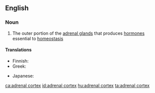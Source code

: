==English==

===Noun===
{{wikipedia}}
{{en-noun|head=[[adrenal]] [[cortex]]|es}}

# {{context|anatomy|lang=en}} The outer portion of the [[adrenal gland]]s that produces [[hormone]]s essential to [[homeostasis]]

====Translations====
{{trans-top|outer portion of the adrenal gland}}
* Finnish: {{t|fi|lisämunuaiskuori}}
* Greek: {{t|el|φλοιός επινεφριδίων|m|sc=Grek}}
{{trans-mid}}
* Japanese: {{t|ja|副腎皮質|tr=ふくじんひしつ, fukujin hishitsu|sc=Jpan}}
{{trans-bottom}}

[[ca:adrenal cortex]]
[[id:adrenal cortex]]
[[hu:adrenal cortex]]
[[ta:adrenal cortex]]